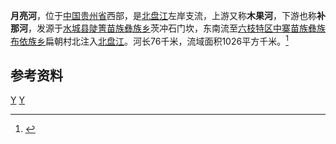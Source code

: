 {{Infobox River
  | river_name      = 月亮河
  | image_name      = 
  | image_size      = 
  | caption         = 
  | origin          = [[贵州省|贵州省]][[水城县|水城县]][[陡箐苗族彝族乡|陡箐苗族彝族乡]]茨冲石门坎
  | mouth           = 贵州省[[六枝特区|六枝特区]][[中寨苗族彝族布依族乡|中寨苗族彝族布依族乡]]扁朝[[北盘江|北盘江]]
  | basin_countries = {{PRC}}
  | length          = 76 km
  | elevation       = 
  | mouth_elevation = 
  | discharge       = 
  | watershed       = 1026 km<sup>2</sup>
}}
'''月亮河'''，位于[[中国|中国]][[贵州省|贵州省]]西部，是[[北盘江|北盘江]]左岸支流，上游又称'''木果河'''，下游也称'''补那河'''，发源于[[水城县|水城县]][[陡箐苗族彝族乡|陡箐苗族彝族乡]]茨冲石门坎，东南流至[[六枝特区|六枝特区]][[中寨苗族彝族布依族乡|中寨苗族彝族布依族乡]]扁朝村北注入[[北盘江|北盘江]]。河长76千米，流域面积1026平方千米。<ref name="中国河湖大典">{{cite book zh |author=《[[中国河湖大典|中国河湖大典]]》编纂委员会 |title=《中国河湖大典·珠江卷》 |format=M |edition=1 |location=北京 |publisher=中国水利水电出版社 |date=2013年1月 |pages=53页 |id= ISBN 978-7-5170-0561-2}}</ref>

==参考资料==
{{reflist}}

{{珠江水系}}
[[Category:北盤江水系|Y]]
[[Category:贵州河流|Y]]